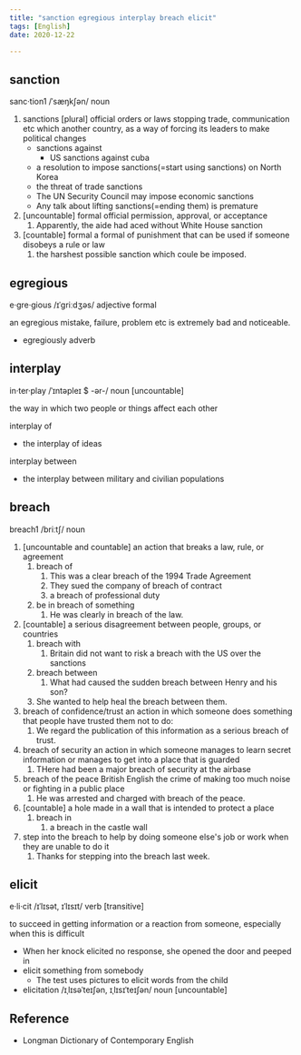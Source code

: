 ```yaml
---
title: "sanction egregious interplay breach elicit"
tags: [English]
date: 2020-12-22

---
```


## sanction

sanc·tion1 /ˈsæŋkʃən/ noun

1. sanctions [plural] official orders or laws stopping trade, communication etc
   which another country, as a way of forcing its leaders to make political
   changes
   - sanctions against
     - US sanctions against cuba
   - a resolution to impose sanctions(=start using sanctions) on North Korea
   - the threat of trade sanctions
   - The UN Security Council may impose economic sanctions
   - Any talk about lifting sanctions(=ending them) is premature
2. [uncountable] formal official permission, approval, or acceptance
   1. Apparently, the aide had aced without White House sanction
3. [countable] formal a formal of punishment that can be used if someone
   disobeys a rule or law
   1. the harshest possible sanction which coule be imposed.

## egregious

e·gre·gious /ɪˈɡriːdʒəs/ adjective formal

an egregious mistake, failure, problem etc is extremely bad and noticeable.

- egregiously adverb

## interplay

in·ter·play /ˈɪntəpleɪ $ -ər-/ noun [uncountable]

the way in which two people or things affect each other

interplay of

- the interplay of ideas

interplay between

- the interplay between military and civilian populations

## breach

breach1 /briːtʃ/ noun

1. [uncountable and countable] an action that breaks a law, rule, or agreement
   1. breach of
      1. This was a clear breach of the 1994 Trade Agreement
      2. They sued the company of breach of contract
      3. a breach of professional duty
   2. be in breach of something
      1. He was clearly in breach of the law.
2. [countable] a serious disagreement between people, groups, or countries
   1. breach with
      1. Britain did not want to risk a breach with the US over the sanctions
   2. breach between
      1. What had caused the sudden breach between Henry and his son?
   3. She wanted to help heal the breach between them.
3. breach of confidence/trust an action in which someone does something that
   people have trusted them not to do:
   1. We regard the publication of this information as a serious breach of trust.
4. breach of security an action in which someone manages to learn secret
   information or manages to get into a place that is guarded
   1. THere had been a major breach of security at the airbase
5. breach of the peace British English the crime of making too much noise or
   fighting in a public place
   1. He was arrested and charged with breach of the peace.
6. [countable] a hole made in a wall that is intended to protect a place
   1. breach in
      1. a breach in the castle wall
7. step into the breach to help by doing someone else's job or work when they
   are unable to do it
   1. Thanks for stepping into the breach last week.

## elicit

e·li·cit /ɪˈlɪsət, ɪˈlɪsɪt/ verb [transitive]

to succeed in getting information or a reaction from someone, especially when
this is difficult

- When her knock elicited no response, she opened the door and peeped in
- elicit something from somebody
  - The test uses pictures to elicit words from the child
- elicitation /ɪˌlɪsəˈteɪʃən, ɪˌlɪsɪˈteɪʃən/ noun [uncountable]

## Reference

- Longman Dictionary of Contemporary English
